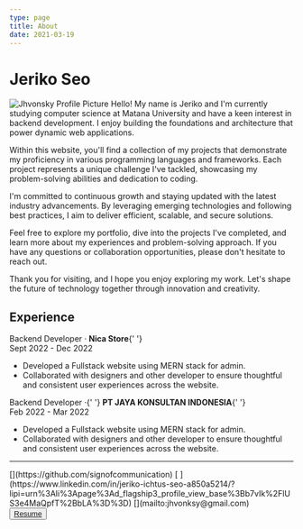 ```yaml
---
type: page
title: About
date: 2021-03-19
---
```


# Jeriko Seo

![Jhvonsky Profile Picture](https://avatars.githubusercontent.com/u/70561984?v=4 'Profile Picture')
Hello! My name is Jeriko and I'm currently studying computer science at Matana University and have a keen interest in backend development. I enjoy building the foundations and architecture that power dynamic web applications.

Within this website, you'll find a collection of my projects that demonstrate my proficiency in various programming languages and frameworks. Each project represents a unique challenge I've tackled, showcasing my problem-solving abilities and dedication to coding.

I'm committed to continuous growth and staying updated with the latest industry advancements. By leveraging emerging technologies and following best practices, I aim to deliver efficient, scalable, and secure solutions.

Feel free to explore my portfolio, dive into the projects I've completed, and learn more about my experiences and problem-solving approach. If you have any questions or collaboration opportunities, please don't hesitate to reach out.

Thank you for visiting, and I hope you enjoy exploring my work. Let's shape the future of technology together through innovation and creativity.

## Experience

<div>
  <div class="exp">
    <div>
      Backend Developer · <b class="company-name">Nica Store</b>{' '}
    </div>
    <span class="range">Sept 2022 - Dec 2022</span>
  </div>
  <ul>
    <li>Developed a Fullstack website using MERN stack for admin.</li>
    <li>
      Collaborated with designers and other developer to ensure thoughtful and
      consistent user experiences across the website.
    </li>
  </ul>
</div>
<div>
  <div class="exp" id="exp-2">
    <div>
      Backend Developer ·{' '}
      <b class="company-name">PT JAYA KONSULTAN INDONESIA</b>{' '}
    </div>
    <span class="range" id="range-2">
      Feb 2022 - Mar 2022
    </span>
  </div>
  <ul>
    <li>Developed a Fullstack website using MERN stack for admin.</li>
    <li>
      Collaborated with designers and other developer to ensure thoughtful and
      consistent user experiences across the website.
    </li>
  </ul>
</div>

---

<div class="social">
  <span>
    [<i class="fa-brands fa-github"></i>](https://github.com/signofcommunication)
  </span>
  <span>
    [<i class="fa-brands fa-linkedin"></i>
    ](https://www.linkedin.com/in/jeriko-ichtus-seo-a850a5214/?lipi=urn%3Ali%3Apage%3Ad_flagship3_profile_view_base%3Bb7vIk%2FlUS3e4MaQpfT%2BbLA%3D%3D)
  </span>
  <span>
    [<i class="fa-regular fa-envelope"></i>](mailto:jhvonksy@gmail.com)
  </span>
</div>
<button class="cv">
  <a href="/images/JERIKO ICHTUS SEO.pdf" download>
    Resume
  </a>
</button>

